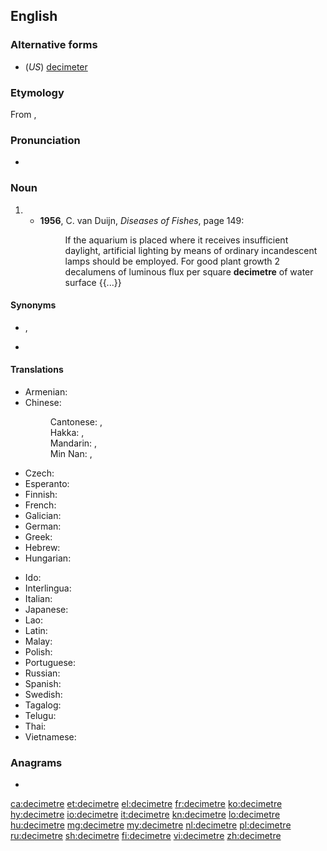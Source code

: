 {{also|décimètre|deci-metre}}
==English==

===Alternative forms===
* (''US'') [[decimeter]]

===Etymology===
From {{etyl|fr|en}} {{m|fr|décimètre}}, {{prefix|deci|metre|lang=en}}

===Pronunciation===
* {{a|UK}} {{IPA|/ˈdɛsɪmiːtə(ɹ)/|lang=en}}

===Noun===
{{en-noun}}

# {{SI-unit|deci|metre|length|lang=en}}
#* '''1956''', C. van Duijn, ''Diseases of Fishes'', page 149:
#*: If the aquarium is placed where it receives insufficient daylight, artificial lighting by means of ordinary incandescent lamps should be employed. For good plant growth 2 decalumens of luminous flux per square '''decimetre''' of water surface {{...}}

====Synonyms====
* {{l|mul|dm}}, {{l|mul|㍷}}
* {{l|en|decim}}

====Translations====
{{trans-top|one-tenth of a metre}}
* Armenian: {{t+|hy|դեցիմետր}}
* Chinese:
*: Cantonese: {{t|yue|分米|tr=fan1 mai5, fan1 mai1|sc=Hani}}, {{t|yue|公寸|tr=gung1 cyun3|sc=Hani}}
*: Hakka: {{t|hak|分米|tr=fûn-mí|sc=Hani}}, {{t|hak|公寸|tr=kûng-chhun|sc=Hani}}
*: Mandarin: {{t+|zh|分米|tr=fēnmǐ|sc=Hani}}, {{t+|zh|公寸|tr=gōngcùn|sc=Hani}}
*: Min Nan: {{t|nan|分米|tr=hun-bí}}, {{t|nan|公寸|tr=kong-chhùn}}
* Czech: {{t+|cs|decimetr|m}}
* Esperanto: {{t|eo|decimetro}}
* Finnish: {{t|fi|desimetri}}
* French: {{t+|fr|décimètre|m}}
* Galician: {{t+|gl|decímetro|m}}
* German: {{t+|de|Dezimeter}}
* Greek: {{t+|el|δεκατόμετρο|n}}
* Hebrew: {{t+|he|דצימטר|tr=detzimet'er|sc=Hebr}}
* Hungarian: {{t+|hu|deciméter}}
{{trans-mid}}
* Ido: {{t+|io|decimetro}}
* Interlingua: {{t|ia|decimetro}}
* Italian: {{t+|it|decimetro|m}}
* Japanese: {{t|ja|デシメートル|tr=deshimētoru|sc=Jpan}}
* Lao: {{t+|lo|ເດຊີແມັດ|sc=Laoo}}
* Latin: {{t|la|decimetrus}}
* Malay: {{t|ms|desimeter}}
* Polish: {{t|pl|decymetr|m}}
* Portuguese: {{t+|pt|decímetro|m}}
* Russian: {{t+|ru|дециме́тр|m}}
* Spanish: {{t+|es|decímetro|m}}
* Swedish: {{t+|sv|decimeter}}
* Tagalog: {{t|tl|kapulpanukat}}
* Telugu: {{t|te|డెసీమీటరు}}
* Thai: {{t+|th|เดซิเมตร|sc=Thai}}
* Vietnamese: {{t|vi|đêximet}}
{{trans-bottom}}

===Anagrams===
* {{l|en|decimeter}}

[[ca:decimetre]]
[[et:decimetre]]
[[el:decimetre]]
[[fr:decimetre]]
[[ko:decimetre]]
[[hy:decimetre]]
[[io:decimetre]]
[[it:decimetre]]
[[kn:decimetre]]
[[lo:decimetre]]
[[hu:decimetre]]
[[mg:decimetre]]
[[my:decimetre]]
[[nl:decimetre]]
[[pl:decimetre]]
[[ru:decimetre]]
[[sh:decimetre]]
[[fi:decimetre]]
[[vi:decimetre]]
[[zh:decimetre]]
